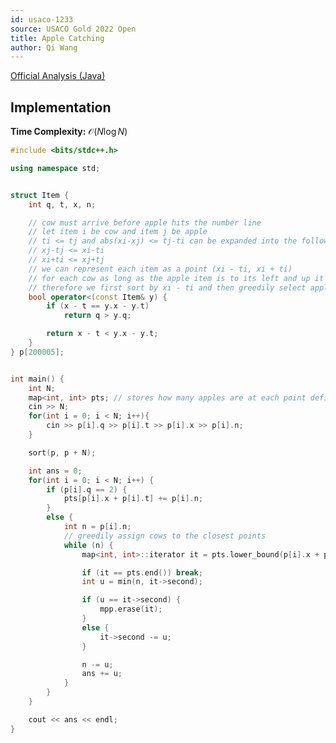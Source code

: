 ```yaml
---
id: usaco-1233
source: USACO Gold 2022 Open
title: Apple Catching
author: Qi Wang
---
```


[Official Analysis (Java)](http://www.usaco.org/current/data/sol_prob1_gold_open22.html)

## Implementation

**Time Complexity:** $\mathcal{O}(N \log N)$

<LanguageSection>

<CPPSection>

```cpp
#include <bits/stdc++.h>

using namespace std;


struct Item {
	int q, t, x, n;

	// cow must arrive before apple hits the number line
	// let item i be cow and item j be apple
	// ti <= tj and abs(xi-xj) <= tj-ti can be expanded into the following:
	// xj-tj <= xi-ti 
	// xi+ti <= xj+tj
	// we can represent each item as a point (xi - ti, xi + ti)
	// for each cow as long as the apple item is to its left and up it is a valid point
	// therefore we first sort by xi - ti and then greedily select apples based on xi + ti
	bool operator<(const Item& y) {
		if (x - t == y.x - y.t)
			return q > y.q;

		return x - t < y.x - y.t;
	}
} p[200005];


int main() {
	int N;
	map<int, int> pts; // stores how many apples are at each point defined above
	cin >> N;
	for(int i = 0; i < N; i++){
		cin >> p[i].q >> p[i].t >> p[i].x >> p[i].n;
	}

	sort(p, p + N);

	int ans = 0;
	for(int i = 0; i < N; i++) {
		if (p[i].q == 2) {
			pts[p[i].x + p[i].t] += p[i].n;
		}
		else {
			int n = p[i].n;
			// greedily assign cows to the closest points
			while (n) {
				map<int, int>::iterator it = pts.lower_bound(p[i].x + p[i].t);

				if (it == pts.end()) break;
				int u = min(n, it->second);

				if (u == it->second) {
					mpp.erase(it);
				}
				else {
					it->second -= u;
				}

				n -= u;
				ans += u;
			}
		}
	}

	cout << ans << endl;
}
```

</CPPSection>

</LanguageSection>